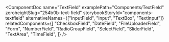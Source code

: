
<ComponentDoc
  name="TextField"
  examplePath="Components/TextField"
  zeroheightSlug="254b0b-text-field"
  storybookStoryId="components-textfield"
  alternativeNames={["InputField", "Input", "TextBox", "TextInput"]}
  relatedComponents={[
    "CheckboxField",
    "DateField",
    "FileUploaderField",
    "Form",
    "NumberField",
    "RadioGroupField",
    "SelectField",
    "SliderField",
    "TextArea",
    "TimeField",
  ]}
/>

